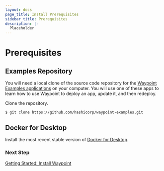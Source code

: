 ```yaml
---
layout: docs
page_title: Install Prerequisites
sidebar_title: Prerequisites
description: |-
  Placeholder
---
```


# Prerequisites

<!-- Make this a partial -->

## Examples Repository

You will need a local clone of the source code repository for the [Waypoint Examples applications](https://github.com/hashicorp/waypoint-examples) on your computer. You will use one of these apps to learn how to use Waypoint to deploy an app, update it, and then redeploy.

Clone the repository.

```shell
$ git clone https://github.com/hashicorp/waypoint-examples.git
```

## Docker for Desktop

Install the most recent stable version of [Docker for Desktop](https://www.docker.com/products/docker-desktop).

<!-- End partial -->

### Next Step

[Getting Started: Install Waypoint](/docs/getting-started/docker-example-app/install-waypoint)
